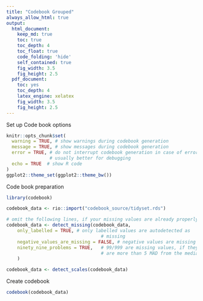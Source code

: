 ```yaml
---
title: "Codebook Grouped"
always_allow_html: true
output:
  html_document:
    keep_md: true
    toc: true
    toc_depth: 4
    toc_float: true
    code_folding: 'hide'
    self_contained: true
    fig_width: 3.5
    fig_height: 2.5
  pdf_document:
    toc: yes
    toc_depth: 4
    latex_engine: xelatex
    fig_width: 3.5
    fig_height: 2.5
---
```


Set up Code book options

```r
knitr::opts_chunk$set(
  warning = TRUE, # show warnings during codebook generation
  message = TRUE, # show messages during codebook generation
  error = TRUE, # do not interrupt codebook generation in case of errors,
                # usually better for debugging
  echo = TRUE  # show R code
)
ggplot2::theme_set(ggplot2::theme_bw())

```

Code book preparation

```r
library(codebook)

codebook_data <- rio::import("codebook_source/tidyset.rds")

# omit the following lines, if your missing values are already properly labelled
codebook_data <- detect_missing(codebook_data,
    only_labelled = TRUE, # only labelled values are autodetected as
                                   # missing
    negative_values_are_missing = FALSE, # negative values are missing values
    ninety_nine_problems = TRUE,   # 99/999 are missing values, if they
                                   # are more than 5 MAD from the median
    )

codebook_data <- detect_scales(codebook_data)
```


Create codebook

```r
codebook(codebook_data)
```
